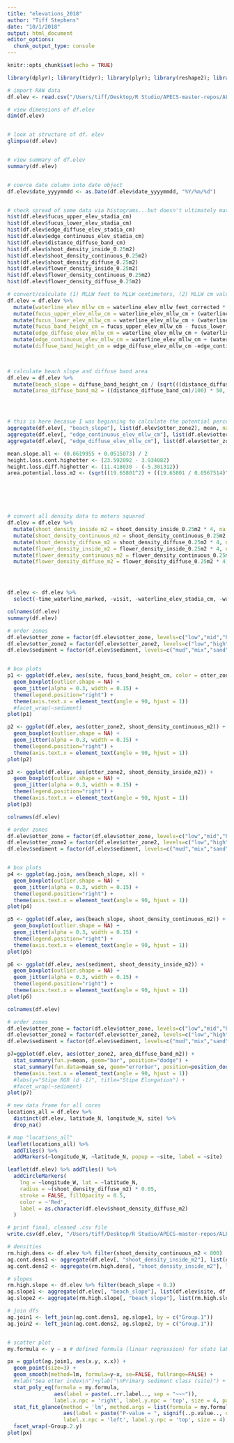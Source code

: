 ```yaml
---
title: "elevations_2018"
author: "Tiff Stephens"
date: "10/1/2018"
output: html_document
editor_options: 
  chunk_output_type: console
---
```


```r
knitr::opts_chunk$set(echo = TRUE)
```

```r
library(dplyr); library(tidyr); library(plyr); library(reshape2); library(lubridate); library(ggplot2); library(DT); library(leaflet); library(htmlwidgets); library(htmltools); library(shiny); library(mapview); library(sp); library(sf); library(knitr); library(cowplot); library(ggpmisc); library(DT); library(plyr); library(magick)
```

```r
# import RAW data
df.elev <- read.csv("/Users/tiff/Desktop/R Studio/APECS-master-repos/ALL_DATA/TIFF_seagrass_carbon_disturbance/2018_data_efforts/elevation_density3.csv", stringsAsFactors = FALSE, header = TRUE)
```

```r

# view dimensions of df.elev
dim(df.elev)


# look at structure of df. elev
glimpse(df.elev)


# view summary of df.elev
summary(df.elev)


# coerce date column into date object
df.elev$date_yyyymmdd <- as.Date(df.elev$date_yyyymmdd, "%Y/%m/%d")


# check spread of some data via histograms...but doesn't ultimately matter yet because the elevation data are not yet calculated for MLLW values
hist(df.elev$fucus_upper_elev_stadia_cm)
hist(df.elev$fucus_lower_elev_stadia_cm)
hist(df.elev$edge_diffuse_elev_stadia_cm)
hist(df.elev$edge_continuous_elev_stadia_cm)
hist(df.elev$distance_diffuse_band_cm)
hist(df.elev$shoot_density_inside_0.25m2)
hist(df.elev$shoot_density_continuous_0.25m2)
hist(df.elev$shoot_density_diffuse_0.25m2)
hist(df.elev$flower_density_inside_0.25m2)
hist(df.elev$flower_density_continuous_0.25m2)
hist(df.elev$flower_density_diffuse_0.25m2)
```

```r

# convert/calculate (1) MLLW feet to MLLW centimeters, (2) MLLW cm values for Fucus elevations, (3) MLLW cm values for seagrass elevations
df.elev = df.elev %>% 
  mutate(waterline_elev_mllw_cm = waterline_elev_mllw_feet_corrected * 30.48, na.rm = TRUE) %>%
  mutate(fucus_upper_elev_mllw_cm = waterline_elev_mllw_cm + (waterline_elev_stadia_avg_cm - fucus_upper_elev_stadia_cm), na.rm = TRUE) %>%
  mutate(fucus_lower_elev_mllw_cm = waterline_elev_mllw_cm + (waterline_elev_stadia_avg_cm - fucus_lower_elev_stadia_cm), na.rm = TRUE) %>%
  mutate(fucus_band_height_cm = fucus_upper_elev_mllw_cm - fucus_lower_elev_mllw_cm, na.rm = TRUE) %>%
  mutate(edge_diffuse_elev_mllw_cm = waterline_elev_mllw_cm + (waterline_elev_stadia_avg_cm - edge_diffuse_elev_stadia_cm), na.rm = TRUE) %>%
  mutate(edge_continuous_elev_mllw_cm = waterline_elev_mllw_cm + (waterline_elev_stadia_avg_cm - edge_continuous_elev_stadia_cm), na.rm = TRUE) %>%
  mutate(diffuse_band_height_cm = edge_diffuse_elev_mllw_cm -edge_continuous_elev_mllw_cm, na.rm = TRUE)
  


# calculate beach slope and diffuse band area
df.elev = df.elev %>%
  mutate(beach_slope = diffuse_band_height_cm / (sqrt(((distance_diffuse_band_cm)^2)-((diffuse_band_height_cm)^2))), na.rm = TRUE) %>%
  mutate(area_diffuse_band_m2 = ((distance_diffuse_band_cm)/100) * 50, na.rm = TRUE)




# this is here becasue I was beginning to calculate the potential percent area decrease due to sea otters and got distracted!
aggregate(df.elev[, "beach_slope"], list(df.elev$otter_zone2), mean, na.rm = TRUE)
aggregate(df.elev[, "edge_continuous_elev_mllw_cm"], list(df.elev$otter_zone2), mean, na.rm = TRUE)
aggregate(df.elev[, "edge_diffuse_elev_mllw_cm"], list(df.elev$otter_zone2), mean, na.rm = TRUE)

mean.slope.all <- (0.0619955 + 0.0515073) / 2
height.loss.cont.highotter <- (23.592092 - 3.934082)
height.loss.diff.highotter <- (11.418030 - (-5.301312))
area.potential.loss.m2 <- (sqrt((19.65801^2) + ((19.65801 / 0.0567514)^2))) / 100






# convert all density data to meters squared
df.elev = df.elev %>% 
  mutate(shoot_density_inside_m2 = shoot_density_inside_0.25m2 * 4, na.rm = TRUE) %>%
  mutate(shoot_density_continuous_m2 = shoot_density_continuous_0.25m2 * 4, na.rm = TRUE) %>%
  mutate(shoot_density_diffuse_m2 = shoot_density_diffuse_0.25m2 * 4, na.rm = TRUE) %>%
  mutate(flower_density_inside_m2 = flower_density_inside_0.25m2 * 4, na.rm = TRUE) %>%
  mutate(flower_density_continuous_m2 = flower_density_continuous_0.25m2 * 4, na.rm = TRUE) %>%
  mutate(flower_density_diffuse_m2 = flower_density_diffuse_0.25m2 * 4, na.rm = TRUE)




df.elev <- df.elev %>% 
  select(-time_waterline_marked, -visit, -waterline_elev_stadia_cm, -waterline_elev_stadia_avg_cm, -waterline_elev_mllw_feet_corrected, -fucus_upper_elev_stadia_cm, -fucus_lower_elev_stadia_cm, -edge_diffuse_elev_stadia_cm, -edge_continuous_elev_stadia_cm, -shoot_density_inside_0.25m2, -shoot_density_continuous_0.25m2, -shoot_density_diffuse_0.25m2, -flower_density_inside_0.25m2, -flower_density_continuous_0.25m2, -flower_density_diffuse_0.25m2, -na.rm)
```


\boxplots \for \seagrass \densities \OTTERZONE
```r
colnames(df.elev)
summary(df.elev)

# order zones
df.elev$otter_zone = factor(df.elev$otter_zone, levels=c("low","mid","high")) 
df.elev$otter_zone2 = factor(df.elev$otter_zone2, levels=c("low","high"))
df.elev$sediment = factor(df.elev$sediment, levels=c("mud","mix","sand")) 


# box plots
p1 <- ggplot(df.elev, aes(site, fucus_band_height_cm, color = otter_zone2)) +
  geom_boxplot(outlier.shape = NA) +
  geom_jitter(alpha = 0.3, width = 0.15) +
  theme(legend.position="right") +
  theme(axis.text.x = element_text(angle = 90, hjust = 1)) 
  #facet_wrap(~sediment)
plot(p1)

p2 <- ggplot(df.elev, aes(otter_zone2, shoot_density_continuous_m2)) +
  geom_boxplot(outlier.shape = NA) +
  geom_jitter(alpha = 0.3, width = 0.15) +
  theme(legend.position="right") +
  theme(axis.text.x = element_text(angle = 90, hjust = 1))
plot(p2)

p3 <- ggplot(df.elev, aes(otter_zone2, shoot_density_inside_m2)) +
  geom_boxplot(outlier.shape = NA) +
  geom_jitter(alpha = 0.3, width = 0.15) +
  theme(legend.position="right") +
  theme(axis.text.x = element_text(angle = 90, hjust = 1))
plot(p3)
```


\boxplots \for \seagrass \densities \SEDIMENT
```r
colnames(df.elev)

# order zones
df.elev$otter_zone = factor(df.elev$otter_zone, levels=c("low","mid","high")) 
df.elev$otter_zone2 = factor(df.elev$otter_zone2, levels=c("low","high"))
df.elev$sediment = factor(df.elev$sediment, levels=c("mud","mix","sand")) 


# box plots
p4 <- ggplot(ag.join, aes(beach_slope, x)) +
  geom_boxplot(outlier.shape = NA) +
  geom_jitter(alpha = 0.3, width = 0.15) +
  theme(legend.position="right") +
  theme(axis.text.x = element_text(angle = 90, hjust = 1))
plot(p4)

p5 <- ggplot(df.elev, aes(beach_slope, shoot_density_continuous_m2)) +
  geom_boxplot(outlier.shape = NA) +
  geom_jitter(alpha = 0.3, width = 0.15) +
  theme(legend.position="right") +
  theme(axis.text.x = element_text(angle = 90, hjust = 1))
plot(p5)

p6 <- ggplot(df.elev, aes(sediment, shoot_density_inside_m2)) +
  geom_boxplot(outlier.shape = NA) +
  geom_jitter(alpha = 0.3, width = 0.15) +
  theme(legend.position="right") +
  theme(axis.text.x = element_text(angle = 90, hjust = 1))
plot(p6)
```


```r
colnames(df.elev)

# order zones
df.elev$otter_zone = factor(df.elev$otter_zone, levels=c("low","mid","high")) 
df.elev$otter_zone2 = factor(df.elev$otter_zone2, levels=c("low","high"))
df.elev$sediment = factor(df.elev$sediment, levels=c("mud","mix","sand")) 

p7=ggplot(df.elev, aes(otter_zone2, area_diffuse_band_m2)) +
  stat_summary(fun.y=mean, geom="bar", position="dodge") +
  stat_summary(fun.data=mean_se, geom="errorbar", position=position_dodge(width=0.90), width=0.2) +
  theme(axis.text.x = element_text(angle = 90, hjust = 1)) 
  #labs(y="Stipe RGR (d -1)", title="Stipe Elongation") +
  #facet_wrap(~sediment)
plot(p7)
```


\MAPPING
```r

# new data frame for all cores
locations_all = df.elev %>%
  distinct(df.elev, latitude_N, longitude_W, site) %>%
  drop_na()

# map "locations_all"
leaflet(locations_all) %>%
  addTiles() %>%
  addMarkers(~longitude_W, ~latitude_N, popup = ~site, label = ~site)
```

\MAPPING
```r
leaflet(df.elev) %>% addTiles() %>% 
  addCircleMarkers(
    lng = ~longitude_W, lat = ~latitude_N,
    radius = ~(shoot_density_diffuse_m2) * 0.05,
    stroke = FALSE, fillOpacity = 0.5, 
    color = ~'Red',
    label = as.character(df.elev$shoot_density_diffuse_m2)
  )

```













```r
# print final, cleaned .csv file
write.csv(df.elev, "/Users/tiff/Desktop/R Studio/APECS-master-repos/ALL_DATA/TIFF_seagrass_carbon_disturbance/2018_data_efforts/elevation_density3_cleaned.csv", row.names = TRUE)

```





\PLAYING
```r
# densities
rm.high.dens <- df.elev %>% filter(shoot_density_continuous_m2 < 800) 
ag.cont.dens1 <- aggregate(df.elev[, "shoot_density_inside_m2"], list(df.elev$site, df.elev$sediment2), mean, na.rm = TRUE)
ag.cont.dens2 <- aggregate(rm.high.dens[, "shoot_density_inside_m2"], list(rm.high.dens$site, rm.high.dens$sediment2), mean, na.rm = TRUE)

# slopes
rm.high.slope <- df.elev %>% filter(beach_slope < 0.3) 
ag.slope1 <- aggregate(df.elev[, "beach_slope"], list(df.elev$site, df.elev$sediment2), mean, na.rm = TRUE)
ag.slope2 <- aggregate(rm.high.slope[, "beach_slope"], list(rm.high.slope$site, rm.high.slope$sediment2), mean, na.rm = TRUE)

# join dfs
ag.join1 <- left_join(ag.cont.dens1, ag.slope1, by = c("Group.1"))
ag.join2 <- left_join(ag.cont.dens2, ag.slope2, by = c("Group.1"))


# scatter plot
my.formula <- y ~ x # defined formula (linear regression) for stats labels on plot

px = ggplot(ag.join1, aes(x.y, x.x)) +
  geom_point(size=3) +
  geom_smooth(method=lm, formula=y~x, se=FALSE, fullrange=FALSE) +
  #xlab("Sea otter index\n")+ylab("\nPrimary sediment class (site)") +
  stat_poly_eq(formula = my.formula, 
               aes(label = paste(..rr.label.., sep = "~~~")), 
               label.x.npc = 'right', label.y.npc = 'top', size = 4, parse = TRUE) +
  stat_fit_glance(method = 'lm', method.args = list(formula = my.formula), geom = 'text',
                  aes(label = paste("P-value = ", signif(..p.value.., digits = 3), sep = "")),
                  label.x.npc = 'left', label.y.npc = 'top', size = 4) +
  facet_wrap(~Group.2.y)
plot(px)
```


